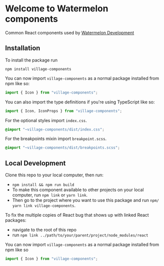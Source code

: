 
<Meta title="Introduction/Getting Started" />

# Welcome to Watermelon components

Common React components used by [Watermelon Development](havewatermelon.co.za)

## Installation

To install the package run

```
npm install village-components
```

You can now import `village-components` as a normal package installed from npm like so:

```typescript
import { Icon } from "village-components";
```

You can also import the type definitions if you're using TypeScript like so:

```typescript
import { Icon, IconProps } from "village-components";
```

For the optional styles import `index.css`.

```css
@import "~village-components/dist/index.css";
```

For the breakpoints mixin import `breakpoint.scss`.

```css
@import "~village-components/dist/breakpoints.scss";
```

## Local Development

Clone this repo to your local computer, then run:

- `npm install && npm run build`
- To make this component available to other projects on your local computer, run `npm link` or `yarn link`.
- Then go to the project where you want to use this package and run `npm/ yarn link village-components`.

To fix the multiple copies of React bug that shows up with linked React packages:

- navigate to the root of this repo
- run `npm link ../path/to/your/parent/project/node_modules/react`

You can now import `village-components` as a normal package installed from npm like so

```typescript
import { Icon } from "village-components";
```
